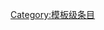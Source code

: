{{catmore1|[[Wikipedia:蝴蝶专题|Wikipedia:蝴蝶专题]]}}
{{Articles by Quality| topic=蝴蝶|project=蝴蝶|format=TOC}}
{{Wikipedia category}}
{{emptycat}}
[[Category:模板级条目|Category:模板级条目]]